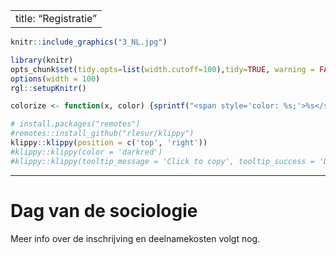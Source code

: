 
---
title: "Registratie"
--- 

```r
knitr::include_graphics("3_NL.jpg")
```

 <script src="https://kit.fontawesome.com/a076d05399.js" crossorigin="anonymous"></script>
 
<!---
https://stackoverflow.com/questions/30110377/saving-leaflet-output-as-html
--->
  
```r
library(knitr)
opts_chunk$set(tidy.opts=list(width.cutoff=100),tidy=TRUE, warning = FALSE, message = FALSE,comment = "#>", cache=TRUE, class.source=c("test"), class.output=c("test2"), cache.lazy = FALSE)
options(width = 100) 
rgl::setupKnitr()

colorize <- function(x, color) {sprintf("<span style='color: %s;'>%s</span>", color, x) }

```

```r
# install.packages("remotes")
#remotes::install_github("rlesur/klippy")
klippy::klippy(position = c('top', 'right'))
#klippy::klippy(color = 'darkred')
#klippy::klippy(tooltip_message = 'Click to copy', tooltip_success = 'Done')
```

--- 

# Dag van de sociologie 

Meer info over de inschrijving en deelnamekosten volgt nog.

<!---

Inschrijven voor de Dag van de Sociologie op donderdag 19 juni 2025 kan via deze [link](https://app.clubcollect.com/forms/nl/nsv/dag-van-de-sociologie-2025). U wordt doorgestuurd naar een invulformulier en betaalsysteem. Deadline voor aanmelding is **1 juni**.

## Deelnamekosten 

Leden van de Nederlandse Sociologische Vereniging krijgen korting op deelname aan de Dag van de Sociologie. Bent u nu nog geen lid, maar wilt u graag lid worden, dan kunt u dit op het aanmeldformulier aangeven.


```r
a <- c("", "DvdS-deelname voor NSV-leden", "DvdS-deelname + NSV-lidmaatschap (t/m 31-12-2025)", "DvdS-deelname zonder NSV-lidmaatschap", "DvdS-deelname voor NSV-ereleden" )
b <- c("Niet-student", "100 euro", "166 euro", "175 euro", "gratis" )
c <- c("Bachelor- of masterstudent", "25 euro", "50 euro", "25 euro", "" )
df <- data.frame(a=a, b=b, c=c)

knitr::kable(df, align = "lcc", booktabs = TRUE, col.names = NULL) %>%
  kable_styling(latex_options = "striped") %>% 
    kable_styling(font_size = 14) %>% 
  row_spec(1, color = 'white', background = 'darkgrey') 


```

*Deelnamekosten worden niet gerestitueerd.*

--->



<!---jm: workshop info weggehaald.

## Deelnamekosten 

NSV-leden krijgen korting op deelname aan de Workshopdag. Bent u nu nog geen lid, maar wilt u graag lid worden, dan kunt u dit op het aanmeldformulier aangeven. Bent u al lid geworden bij het opgeven voor de Dag van de Sociologie, dan kunt u zich voor de Workshopdag inschrijven als NSV-lid.

```r
a <- c("Workshopdag-deelname voor NSV-leden", "Workshopdag-deelname + NSV-lidmaatschap (t/m 31-12-2024)", "Workshopdag-deelname zonder NSV-lidmaatschap")
b <- c("40euro", "106euro", "55euro")

df <- data.frame(a=a, b=b)

knitr::kable(df, align = "lc", booktabs = TRUE, col.names = NULL) %>%
  kable_styling(latex_options = "striped") %>% 
    kable_styling(font_size = 14) 

```

*Deelnamekosten worden niet gerestitueerd indien de workshop doorgang vindt.*

--->
